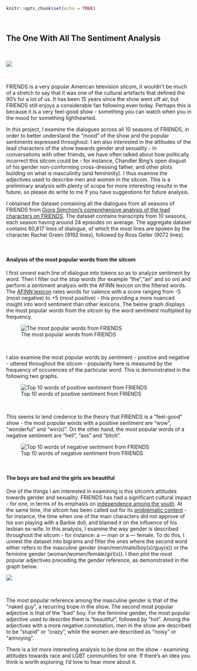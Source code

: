 
```r
knitr::opts_chunk$set(echo = TRUE)
```


&nbsp;
&nbsp;


## The One With All The Sentiment Analysis

&nbsp;

 ![](images/plots/FRIENDSimage.jpg)

&nbsp;


FRIENDS is a very popular American television sitcom, it wouldn't be much of a stretch to say that it was one of the cultural artefacts that defined the 90's for a lot of us. It has been 15 years since the show went off air, but FRIENDS still enjoys a considerable fan following even today. Perhaps this is because it is a very feel-good show - something you can watch when you in the mood for something lighthearted.

In this project, I examine the dialogues across all 10 seasons of FRIENDS, in order to better understand the "mood" of the show and the popular sentiments expressed throughout. I am also interested in the attitudes of the lead characters of the show towards gender and sexuality - in conversations with other friends, we have often talked about how politically incorrect this sitcom could be - for instance,  Chandler Bing's open disgust of his gender non-conforming cross-dressing father, and other plots building on what is masculinity (and femininity). I thus examine the adjectives used to describe men and women in the sitcom. This is a preliminary analysis with plenty of scope for more interesting results in the future, so please do write to me if you have suggestions for future analysis.

I obtained the dataset containing all the dialogues from all seasons of FRIENDS from [Giora Simchoni's comprehensive analysis of the lead characters on FRIENDS](http://giorasimchoni.com/2017/06/04/2017-06-04-the-one-with-friends/){target="_blank"}. The dataset contains transcripts from 10 seasons, each season having around 24 episodes on average. The aggregate dataset contains 60,817 lines of dialogue, of which the most lines are spoken by the character Rachel Green (9192 lines), followed by Ross Geller (9072 lines). 

&nbsp;
&nbsp;

#### Analysis of the most popular words from the sitcom

I first unnest each line of dialogue into tokens so as to analyze sentiment by word. Then I filter out the stop words (for example "the","an" and so on) and perform a sentiment analysis with the AFINN lexicon on the filtered words. The [AFINN lexicon](https://darenr.github.io/afinn/){target="_blank"} rates words for valence with a score ranging from -5 (most negative) to +5 (most positive) - this providing a more nuanced insight into word sentiment than other lexicons. The below graph displays the most popular words from the sitcom by the word sentiment multiplied by frequency.

 ![The most popular words from FRIENDS](images/plots/fig1.png)
 
&nbsp;

I also examine the most popular words by sentiment - positive and negative - uttered throughout the sitcom - popularity here is measured by the frequency of occurences of the particular word. This is demonstrated in the following two graphs.
 
  ![Top 10 words of positive sentiment from FRIENDS](images/plots/fig2.png)

&nbsp;

This seems to lend credence to the theory that FRIENDS is a "feel-good" show - the most popular words with a positive sentiment are "wow", "wonderful" and "win(s)". On the other hand, the most popular words of a negative sentiment are "hell", "ass" and "bitch".
 

  ![Top 10 words of negative sentiment from FRIENDS](images/plots/fig3.png)

&nbsp;
&nbsp;


#### The boys are bad and the girls are beautiful

One of the things I am interested in examining is this sitcom's attitudes towards gender and sexuality. FRIENDS has had a significant cultural impact - for one, in terms of its emphasis on [independence among the youth](http://www.buffalo.edu/news/releases/2004/04/6680.html){target="_blank"}. At the same time, the sitcom has been called out for its [problematic content](https://www.independent.co.uk/arts-entertainment/films/friends-netflix-sitcom-problem-sexism-men-joey-phoebe-chandler-ross-rachel-a8168976.html){target="_blank"} - for instance, the time when one of the main characters did not approve of his son playing with a Barbie doll, and blamed it on the influence of his lesbian ex-wife. In this analysis, I examine the way gender is described throughout the sitcom - for instance: a --- man or a --- female. To do this, I unnest the dataset into bigrams and filter the ones where the second word either refers to the masculine gender (man/men/male/boy(s)/guy(s)) or the feminine gender (woman/women/female/girl(s)). I then plot the most popular adjectives preceding the gender reference, as demonstrated in the graph below. 

  ![](images/plots/fig4.png)

&nbsp;

The most popular reference among the masculine gender is that of the "naked guy", a recurring trope in the show. The second most popular adjective is that of the "bad" boy. For the feminine gender, the most popular adjective used to describe them is "beautiful", followed by "hot". Among the adjectives with a more negative connotation, men in the show are described to be "stupid" or "crazy", while the women are described as "noisy" or "annoying".

There is a lot more interesting analysis to be done on the show - examining attitudes towards race and LGBT communities for one. If there's an idea you think is worth exploring, I'd love to hear more about it.